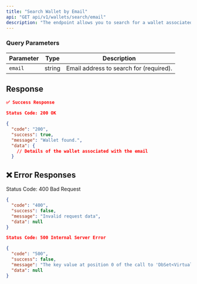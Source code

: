 ```yaml
---
title: "Search Wallet by Email"
api: "GET api/v1/wallets/search/email"
description: "The endpoint allows you to search for a wallet associated with a specified email address."
---
```


### **Query Parameters**

| Parameter     | Type   | Description                               |
|---------------|--------|-------------------------------------------|
| `email`       | string | Email address to search for (required).  |

## Response

``` json
✅ Success Response

Status Code: 200 OK

{
  "code": "200",
  "success": true,
  "message": "Wallet found.",
  "data": {
    // Details of the wallet associated with the email
  }

  ```

## ❌ Error Responses

Status Code: 400 Bad Request

``` json
{
  "code": "400",
  "success": false,
  "message": "Invalid request data",
  "data": null
}

Status Code: 500 Internal Server Error

{
  "code": "500",
  "success": false,
  "message": "The key value at position 0 of the call to 'DbSet<VirtualAccountProvider>.Find' was of type 'int', which does not match the property type of 'Guid'.",
  "data": null
}
